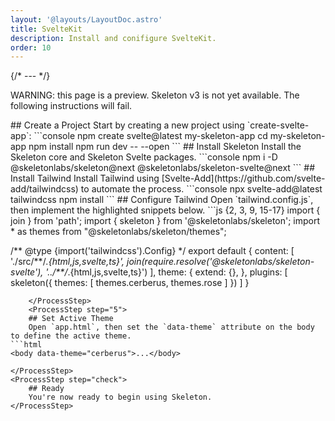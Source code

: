 ```yaml
---
layout: '@layouts/LayoutDoc.astro'
title: SvelteKit
description: Install and conifigure SvelteKit.
order: 10
---
```




{/* --- */}

<div class="card p-8 py-6 preset-tonal-warning grid grid-cols-1 lg:grid-cols-[1fr_auto] items-center gap-4 text-center">
	<p>WARNING: this page is a preview. Skeleton v3 is not yet available. The following instructions will fail.</p>
</div>

<Process>
    <ProcessStep step="1">
        ## Create a Project
        Start by creating a new project using `create-svelte-app`:
        ```console
        npm create svelte@latest my-skeleton-app
        cd my-skeleton-app
        npm install
        npm run dev -- --open
        ```
    </ProcessStep>
    <ProcessStep step="2">
        ## Install Skeleton
        Install the Skeleton core and Skeleton Svelte packages.
        ```console
        npm i -D @skeletonlabs/skeleton@next @skeletonlabs/skeleton-svelte@next
        ```
    </ProcessStep>
    <ProcessStep step="3">
        ## Install Tailwind
        Install Tailwind using [Svelte-Add](https://github.com/svelte-add/tailwindcss) to automate the process.
        ```console
        npx svelte-add@latest tailwindcss
        npm install
        ```
    </ProcessStep>
    <ProcessStep step="4">
        ## Configure Tailwind
        Open `tailwind.config.js`, then implement the highlighted snippets below.
```js {2, 3, 9, 15-17}
import { join } from 'path';
import { skeleton } from '@skeletonlabs/skeleton';
import * as themes from "@skeletonlabs/skeleton/themes";

/** @type {import('tailwindcss').Config} \*/
export default {
content: [
'./src/**/_.{html,js,svelte,ts}',
join(require.resolve('@skeletonlabs/skeleton-svelte'), '../\*\*/_.{html,js,svelte,ts}')
],
theme: {
extend: {},
},
plugins: [
skeleton({
themes: [ themes.cerberus, themes.rose ]
})
]
}

````
    </ProcessStep>
    <ProcessStep step="5">
    ## Set Active Theme
    Open `app.html`, then set the `data-theme` attribute on the body to define the active theme.
```html
<body data-theme="cerberus">...</body>
````

    </ProcessStep>
    <ProcessStep step="check">
        ## Ready
        You're now ready to begin using Skeleton.
    </ProcessStep>

</Process>
